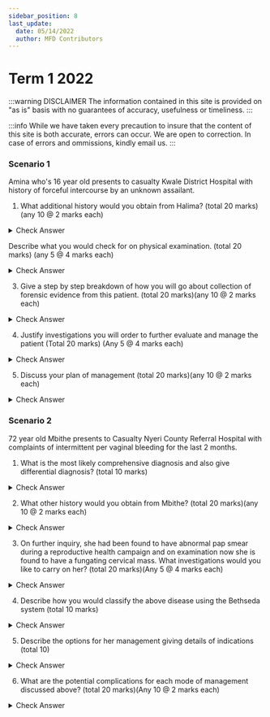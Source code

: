 ```yaml
---
sidebar_position: 8
last_update:
  date: 05/14/2022
  author: MFD Contributors
---
```


# Term 1 2022

:::warning DISCLAIMER
The information contained in this site is provided on "as is" basis with no guarantees of accuracy, usefulness or timeliness.
:::

:::info
While we have taken every precaution to insure that the content of this site is both accurate, errors can occur. We are open to correction. In case of errors and ommissions, kindly email us.
:::

### Scenario 1

Amina who's 16 year old presents to casualty Kwale District Hospital with history of forceful intercourse by an unknown assailant.

1. What additional history would you obtain from Halima? (total 20 marks) (any 10 @ 2 marks each)

<details>
<summary>Check Answer </summary>

Date & time of assault

Place of assault

Number of perpetrators

Assailants's physical description, known to her or not

Use of weapons, use of restraints, threats

Any struggle

Any injuries that she has sustained

Whether or not she has experienced loss of consciousness

Any use of drugs

Any vaginal/rectal bleeding

Any vaginal/rectal discharge

Any pain on walking

Any dysuria

Any dyschezia( pain on defecation)

Any bleeding on part of the assailant to assess risk of hepatitis or HIV transmission

Recent consensual sexual activity before or after the assault including details about the site of contact and condom use

Activities following the assault (can lower the yield of forensic specimen collection) - if she has taken a shower, changed her clothes, used toothpase or mouth wash, changed a tampon or pad, removed a barrier contraceptive since assault, defected, passed urine, if she has douched

If she has reported to the police, and if so, where and when

Obs/Gyn history:
- Parity
- LMP
- Menstrual regularity
- Contraception - type, last dose
- Pregnancy - suspected or known, gestational age

Significant medical/surgical history
- Drug allergies

</details>

Describe what you would check for on physical examination. (total 20 marks) (any 5 @ 4 marks each)

<details>
<summary>Check Answer </summary>

Vital signs: BP, pulse, temperature, respiratory rate

General examination: level of consciousness

Psychological status

State of clothing - torn/stained clothing, proof of force

Physical material(soil, leaves, grass etc) on clothes, body, hair - may corroborate the history of assault

Physical trauma as proof of force - bruises, abrasions, cuts, teeth marks etc on any part of the body eg neck, mouth, head, breasts, perineum

Examination for proof of penetration - vaginal, anal, oral
- Vulva, perineum, vagina, cervix, fornixes
  - Systemic inspection of mons pubis, inside of thighs, clitoris, labia majora, anus, urethra, introitus, hymen
  - Bruises, scratches, tears, especially on posterior fourchettes
  - Scars from previous female genital cutting
  - Signs of infection: ulcers, discharge, warts
  - Speculum examination for adults: cervix, posterior fornix, vaginal walls for bleeding, infection (children need EUA)
  - Bimanual examination as indicated
- Anal
  - Shape and dilatation, fissures, fecal matter on perianal skin, bleeding from rectal tears
- Enter details on the pictogram

</details>

3. Give a step by step breakdown of how you will go about collection of forensic evidence from this patient. (total 20 marks)(any 10 @ 2 marks each)

<details>
<summary>Check Answer</summary>

Get a chaperon

Obtain consent from the patient

Explain what is going to be done during each step of the examination, why it is important, information it will provide and its influence on the care you give

Reassure that she is in control of the pace, timing and components of the examination

Patient to undress while standing on a sheet of paper to collect any debris on clothes, skin, hair

Patient to undress in stages

Soiled or torn clothing to be put in a paper bag and taken to the police

Take swabs from buccal mucosa for DNA analysis

Take combed specimens from the scalp and pubic hair

Take finger nail scrapings and clippings

High vaginal swab:
  - Warm the speculum prior to use 
  - Lubricate speculum with N/S or clean water (no KY gel may destroy evidence). Take fluid from posterior fornix for examination for presence of spermatozoa
  - Separate samples from cervix and vagina

Swabs from rectum/anus, perineum for sperms, DNA

Children perform examination under anesthesia (EUA)

Take photographs of injuries where possible

</details>

4. Justify investigations you will order to further evaluate and manage the patient (Total 20 marks) (Any 5 @ 4 marks each)

<details>
<summary>Check Answer</summary>

Pregnancy test

Urinalysis

High vaginal swab, oral swab, anal swab for evidence of spermatozoa

CBC, UECs, LFTs - before initiating PEP

HIV test

Hepatitis B surface antigen

STI screen - syphilis, chlamydia, gonorrhea

Toxicology screen - in case patient was drugged

DNA analysis:
  - Hair, Nail clippins/scrapings
  - Fluid from posterior fornix and endocervical canal using cotton-tipped swabs, dry at room temperature

</details>

5. Discuss your plan of management (total 20 marks)(any 10 @ 2 marks each)

<details>
<summary>Check Answer</summary>

Management of life threatening injuries first: bleeding, burns, fractures and tears

EUA for children, adults with perineal, vaginal tears and when deemed necessary for clinicians assessment

Wound care: suture clean wounds, clean soiled wounds and delay suturing

Tetanus toxoid when skin has been broken

Analgesia

Antibiotics as necessary

Evaluation for STIs, prevention and treatment

Post-exposure prophylaxis for HIV

Evaluation for risk of pregnancy and prevention

Proper documentation, filling of the PRC form and collection and storage of forensic evidence

Psychological support: counselling and follow up


</details>


### Scenario 2

72 year old Mbithe presents to Casualty Nyeri County Referral Hospital with complaints of intermittent per vaginal bleeding for the last 2 months.

1. What is the most likely comprehensive diagnosis and also give differential diagnosis? (total 10 marks)

<details>
<summary>Check Answer</summary>

Post-menopausal bleeding(2 marks)
- due to benign and malignant causes

Benign causes (any 2 @ 2 marks each)
- Endometrial hyperplasia
- TB - cervical TB
- Chronic cervicitis
- Condyloma accuminatum
- Bleeding dyscrasias

Malignant causes (any 2 @ 2 marks each)
- Endometrial carcinoma
- Cervical carcinoma

</details>

2. What other history would you obtain from Mbithe? (total 20 marks)(any 10 @ 2 marks each)

<details>
<summary>Check Answer</summary>

Post-coital bleeding

Pelvic pain

Urinary incontinence

Fecal incontinence

History of early sexual debut

Parity - multiparity

Number of sexual partners (multiple sexual partners)

History of recurrent STIs

History of use of the oral contraceptive pills

Socioeconomic status - occupation

History of smoking/tobacco use

If husband has penile cancer

If husband has/had multiple sexual partners or partner with cervical cancer

HIV status

</details>

3. On further inquiry, she had been found to have abnormal pap smear during a reproductive health campaign and on examination now she is found to have a fungating cervical mass. What investigations would you like to carry on her? (total 20 marks)(Any 5 @ 4 marks each)

<details>
<summary>Check Answer</summary>

Baseline investigations:
- CBC - general outlook of the patient for baseline, Hb levels, WBC rule out infections, platelet count r/o thrombocytopenia
- U/E/Cs - in case patient needs to be taken for surgery, anesthesia, derangement in case of lateral extention of tumor
- LFTs - spread of cancer to the Liver
- GXM - in preparation of blood transfusion if patient is unstable

Colposcopy, hysteroscopy, cystoscopy, proctoscopy to detect extension and depth of tumor spread

Cone biopsy

Abdominopelvic ultrasound

IV urogram - assess hydronephrosis

Chest & skeletal X-ray - Pulmonary & bone metastasis

CT scan, MRI, PET, lymphangiography - detect involvement of pelvic or periaortic lymph nodes and parametrium

EUA and biopsy - to estimate the extent of the disease to aid in making a prognosis to plan treatment

</details>

4. Describe how you would classify the above disease using the Bethseda system (total 10 marks)

<details>
<summary>Check Answer</summary>

Stage 0 - Carcinoma in situ (CIS)

Stage I - Carcinoma confined to the cervix

- IA - Microinvasion 
  - IA1 - stromal invasion less than 3mm in depth and less than 7mm in diameter
  - IA2 - stromal invasion more than 3mm and less than 5mm in depth and less than 7mm in diameter

- IB - Clinically visible
  - IB1 - lesion 4cm in greatest dimension
  - IB2 - lesion more than 4cm in greatest dimension

Stage II - Tumor extends beyond the cervix but not to the pelvic wall or not to the lower third of the vagina
- IIA - No parametrial invasion, upper 2/3rd of the vagina
  - IIA1 - lesion less than 4 cm in greatest dimension
  - IIA2 - lesion is more than 4 cm in greatest dimension
- IIB - obvious parametrial invasion but not into the pelvic wall

Stage III - Tumor extends to the pelvic wall and/or involves the lower third of the vagina and/or causes hydronephrosis/non-functioning kidney
- IIIA - invades lower third of the vagina, no extension into the pelvic side wall
- IIIB - extension into the pelvic wall and/or hydronephrosis or non-functioning kidney

Stage IV - Extends beyond the true pelvis or involves the bladder or rectal mucosa
- Stage IVA - Involves bladder or rectal mucosa
- Stage IVB - Spread to distant organs

</details>

5. Describe the options for her management giving details of indications (total 10)

<details>
<summary>Check Answer</summary>

Supportive:
- ABC 
- Analgesics - pain management
- Treatment of urinary, vaginal and pelvic infections before surgery 
- Correction of anemia

Definitive:

Surgery for early-stage cancer: IA1, IA2, IB1, IB2, IIA, also for young women for preservation of ovarian function, in the sexually active women because radiotherapy causes vaginal stenosis and atrophy
- Cold-knife conization & Loop electrosurgical excision (LEEP) - carcinoma in situ, HSIL(CIN I, CIN III), stage IA without lymphovascular invasion
- Trachelectomy - removal of cervix, upper vagina & parametrium for stage IA2-IB for patients who wish to conceive
- Hysterectomy - Stage IA1 - IIA 
  - Extended hysterectomy with pelvic lymph node dissection (abdominal or vaginal)
  - Subtotal - supracervical excision
  - Total/simple - excision of uterus & cervix: IA2
  - Radical - en bloc excision with parametrium and upper vagina: IB
- Pelvic exenteration - anterior, posterior or total (removal of all pelvic organs). Stage IVA

Pharmacological:
- Chemotherapy used together with radiotherapy. Neoadjuvant to shrink the tumor before surgical resection. Cisplatin-based Chemotherapy
- radiotherapy - brachytherapy, paris and manchester techniques, stockholm technique
    - For stages IIB - 4

Palliative care

</details>

6. What are the potential complications for each mode of management discussed above? (total 20 marks)(Any 10 @ 2 marks each)

<details>
<summary>Check Answer </summary>

Surgery:
- Bladder dysfunction/atony 
- Ureteric/vesicovaginal fistula
- Rectal dysfunction 
- Cystitis pyelonephritis
- Neuropathies: nerve injuries eg femoral, obturator, pudendal
- Lymphocyst formation 

Radiotherapy:
- Intestinal & urinary strictures
- Fistula formation
- Vaginal fibrosis & stenosis causing dyspareunia 
- Radiation menopause 
- Bowel & bladder fibrosis 

Chemotherapy:
- Nephrotoxicity
- Bone marrow suppression
- Peripheral neuropathy
- Ototoxicity
- Cardiotoxicity
- Alopecia  

</details>










</details>




